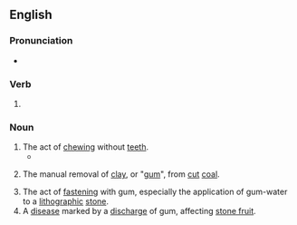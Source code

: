 ==English==

===Pronunciation===
* {{IPA|/ˈɡʌmɪŋ/|lang=en}}

===Verb===
{{head|en|present participle}}

# {{present participle of|gum|lang=en|nocat=1}}

===Noun===
{{en-noun|~}}

# The act of [[chew]]ing without [[tooth|teeth]].
#* {{quote-text|lang=en|year=1994|author=Don Byrd|title=The Poetics of the Common Knowledge|page=201|passage=We give teething babies ABC books made of materials that can withstand repeated '''gummings'''.}}
# {{lb|en|mining|historical}} The manual removal of [[clay]], or "[[gum]]", from [[cut]] [[coal]].
# The act of [[fasten]]ing with gum, especially the application of gum-water to a [[lithographic]] [[stone]].
# A [[disease]] marked by a [[discharge]] of gum, affecting [[stone fruit]].